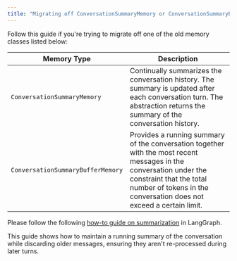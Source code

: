 ```yaml
---
title: "Migrating off ConversationSummaryMemory or ConversationSummaryBufferMemory"
---
```


Follow this guide if you're trying to migrate off one of the old memory classes listed below:

| Memory Type                       | Description                                                                                                                                                                                                         |
| --------------------------------- | ------------------------------------------------------------------------------------------------------------------------------------------------------------------------------------------------------------------- |
| `ConversationSummaryMemory`       | Continually summarizes the conversation history. The summary is updated after each conversation turn. The abstraction returns the summary of the conversation history.                                              |
| `ConversationSummaryBufferMemory` | Provides a running summary of the conversation together with the most recent messages in the conversation under the constraint that the total number of tokens in the conversation does not exceed a certain limit. |

Please follow the following [how-to guide on summarization](https://langchain-ai.github.io/langgraph/how-tos/memory/add-summary-conversation-history/) in LangGraph.

This guide shows how to maintain a running summary of the conversation while discarding older messages, ensuring they aren't re-processed during later turns.

